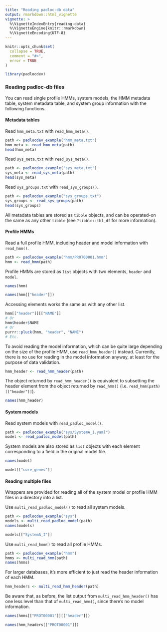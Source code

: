 ```yaml
---
title: "Reading padloc-db data"
output: rmarkdown::html_vignette
vignette: >
  %\VignetteIndexEntry{reading-data}
  %\VignetteEngine{knitr::rmarkdown}
  %\VignetteEncoding{UTF-8}
---
```


```r
knitr::opts_chunk$set(
  collapse = TRUE,
  comment = "#>",
  error = TRUE
)
```

```r
library(padlocdev)
```

### Reading padloc-db files

You can read single profile HMMs, system models, the HMM metadata table, 
system metadata table, and system group information with the following 
functions.

#### Metadata tables

Read `hmm_meta.txt` with `read_hmm_meta()`.

```r
path <- padlocdev_example("hmm_meta.txt")
hmm_meta <- read_hmm_meta(path)
head(hmm_meta)
```

Read `sys_meta.txt` with `read_sys_meta()`.

```r
path <- padlocdev_example("sys_meta.txt")
sys_meta <- read_sys_meta(path)
head(sys_meta)
```

Read `sys_groups.txt` with `read_sys_groups()`.

```r
path <- padlocdev_example("sys_groups.txt")
sys_groups <- read_sys_groups(path)
head(sys_groups)
```

All metadata tables are stored as `tibble` objects, and can be operated-on the
same as any other `tibble` (see `?tibble::tbl_df` for more information).

#### Profile HMMs

Read a full profile HMM, including header and model information with 
`read_hmm()`.

```r
path <- padlocdev_example("hmm/PROT00001.hmm")
hmm <- read_hmm(path)
```

Profile HMMs are stored as `list` objects with two elements, `header` and 
`model`. 

```r
names(hmm)
```

```r
names(hmm[["header"]])
```

Accessing elements works the same as with any other list.

```r
hmm[["header"]][["NAME"]]
# Or
hmm$header$NAME
# Or
purrr::pluck(hmm, "header", "NAME")
# Etc.
```

To avoid reading the model information, which can be quite large depending on
the size of the profile HMM, use `read_hmm_header()` instead. Currently, there
is no use for reading in the model information anyway, at least for the purpose
of data validation.

```r
hmm_header <- read_hmm_header(path)
```

The object returned by `read_hmm_header()` is equivalent to subsetting the 
header element from the object returned by `read_hmm()` (i.e.
`read_hmm(path)[["header"]]`).

```r
names(hmm_header)
```

#### System models

Read system models with `read_padloc_model()`.

```r
path <- padlocdev_example("sys/SystemA_I.yaml")
model <- read_padloc_model(path)
```

System models are also stored as `list` objects with each element corresponding 
to a field in the original model file.

```r
names(model)
```

```r
model[["core_genes"]]
```

#### Reading multiple files

Wrappers are provided for reading all of the system model or profile HMM files 
in a directory into a list.

Use `multi_read_padloc_model()` to read all system models.

```r
path <- padlocdev_example("sys")
models <- multi_read_padloc_model(path)
names(models)
```

```r
models[["SystemA_I"]]
```

Use `multi_read_hmm()` to read all profile HMMs.

```r
path <- padlocdev_example("hmm")
hmms <- multi_read_hmm(path)
names(hmms)
```

For larger databases, it's more efficient to just read the header information
of each HMM.

```r
hmm_headers <- multi_read_hmm_header(path)
```

Be aware that, as before, the list output from `multi_read_hmm_header()` has 
one less level than that of `multi_read_hmm()`, since there's no model 
information.

```r
names(hmms[["PROT00001"]][["header"]])
```

```r
names(hmm_headers[["PROT00001"]])
```

